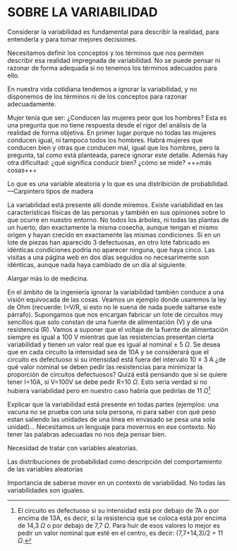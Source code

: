# SOBRE LA VARIABILIDAD

Considerar la variabilidad es fundamental para describir la realidad, para entenderla y para tomar mejores decisiones.

Necesitamos definir los conceptos y los términos que nos permiten describir esa realidad impregnada de variabilidad. No se puede pensar ni razonar de forma adequada si no tenemos los términos adecuados para ello.

En nuestra vida cotidiana tendemos a ignorar la variabilidad, y no disponemos de los términos ni de los conceptos para razonar adecuadamente.

Mujer tenía que ser: ¿Conducen las mujeres peor que los hombres?
Esta es una pregunta que no tiene respuesta desde el rigor del análisis de la realidad de forma objetiva. En primer lugar porque no todas las mujeres conducen igual, ni tampoco todos los hombres. Habrá mujeres que conducen bien y otras que conducen mal, igual que los hombres, pero la pregunta, tal como está planteada, parece ignorar este detalle. Además hay otra dificultad: ¿qué significa conducir bien? ¿cómo se mide? +++más cosas+++

Lo que es una variable aleatoria y lo que es una distribición de probabilidad. ---Carpintero tipos de madera



La variabilidad está presente allí donde miremos. Existe variabilidad en las características físicas de las personas y también en sus opiniones sobre lo que ocurre en nuestro entorno. No todos los árboles, ni todas las plantas de un huerto, dan exactamente la misma cosecha, aunque tengan el mismo origen y hayan crecido en exactamente las mismas condiciones. Si en un lote de piezas han aparecido 3 defectuosas, en otro lote fabricado en idénticas condiciones podría no aparecer ninguna, que haya cinco. Las visitas a una página web en dos días seguidos no necesarimente son idénticas, aunque nada haya cambiado de un día al siguiente.

Alargar más lo de medicina.

En el ámbito de la ingeniería ignorar la variabilidad también conduce a una visión equivocada de las cosas. Veamos un ejemplo donde usaremos la ley de Ohm (recuerde: I=V/R, si esto no le suena de nada puede saltarse este párrafo). Supongamos que nos encargan fabricar un lote de circuitos muy sencillos que solo constan de una fuente de alimentación (V) y de una resistencia (R). Vamos a suponer que el voltaje de la fuente de alimentación siempre es igual a 100 V mientras que las resistencias presentan cierta variabilidad y tienen un valor real que es igual al nominal $\pm$ 5 $\Omega$. Se desea que en cada circuito la intensidad sea de 10A y se considerará que el circuito es defectuoso si su intensidad está fuera del intervalo 10 $\pm$ 3 A ¿de qué valor nominal se deben pedir las resistencias para minimizar la proporción de circuitos defectuosos? Quizá está pensando que si se quiere tener I=10A, si V=100V se debe pedir R=10 $\Omega$. Esto sería verdad si no hubiera variabilidad pero en nuestro caso habría que pedirlas de 11 $\Omega$[^1]



Explicar que la variabilidad está presente en todas partes (ejemplos: una vacuna no se prueba con una sola persona, ni para saber con qué peso estan saliendo las unidades de una línea en envasado se pesa una sola unidad)... Necesitamos un lenguaje para movernos en ese contexto. No tener las palabras adecuadas no nos deja pensar bien.

Necesidad de tratar con variables aleatorias.

Las distribuciones de probabilidad como descripción del comportamiento de las variables aleatorias

Importancia de saberse mover en un contexto de variabilidad. No todas las variabilidades son iguales.

[^1]: El circuito es defectuoso si su intensidad está por debajo de 7A o por encima de 13A, es decir, si la resistencia que se coloca está por encima de 14,3 $\Omega$ o por debajo de 7,7 $\Omega$. Para huir de esos valores lo mejor es pedir un valor nominal que esté en el centro, es decir: (7,7+14,3)/2 = 11 $\Omega$.